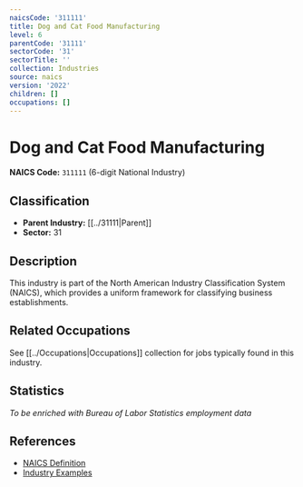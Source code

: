 ```yaml
---
naicsCode: '311111'
title: Dog and Cat Food Manufacturing
level: 6
parentCode: '31111'
sectorCode: '31'
sectorTitle: ''
collection: Industries
source: naics
version: '2022'
children: []
occupations: []
---
```

# Dog and Cat Food Manufacturing

**NAICS Code:** `311111` (6-digit National Industry)

## Classification

- **Parent Industry:** [[../31111|Parent]]
- **Sector:** 31

## Description

This industry is part of the North American Industry Classification System (NAICS), which provides a uniform framework for classifying business establishments.

## Related Occupations

See [[../Occupations|Occupations]] collection for jobs typically found in this industry.

## Statistics

*To be enriched with Bureau of Labor Statistics employment data*

## References

- [NAICS Definition](https://www.census.gov/naics/)
- [Industry Examples](https://www.census.gov/naics/2022NAICS/)
